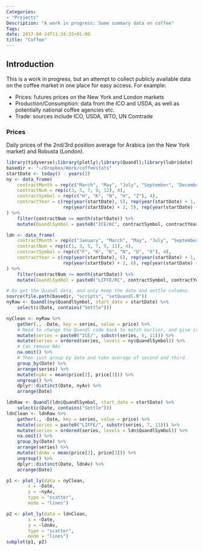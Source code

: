 ```yaml
---
Categories:
- "Projects"
Description: "A work in progress: Some summary data on coffee"
Tags:
date: 2017-04-24T11:34:32+01:00
title: "Coffee"
---
```


## Introduction

This is a work in progress, but an attempt to collect publicly available data on the coffee market in one place for easy access. For example:

*  Prices: futures prices on the New York and London markets
*  Production/Consumption: data from the ICO and USDA, as well as potentially national coffee agencies etc. 
*  Trade: sources include ICO, USDA, WTO, UN Comtrade

### Prices

Daily prices of the 2nd/3rd position average for Arabica (on the New York market) and Robusta (London). 

```r
library(tidyverse);library(plotly);library(Quandl);library(lubridate)
basedir <- "~/Dropbox/Work/coffeestats"
startDate <- today() - years(2)
ny <- data_frame(
    contractMonth = rep(c("March", "May", "July", "September", "December"), 4),
    contractNum = rep(c(3, 5, 7, 9, 12), 4),
    contractSymbol = rep(c("H", "K", "N", "U", "Z"), 4),
    contractYear = c(rep(year(startDate), 5), rep(year(startDate) + 1, 5), 
                     rep(year(startDate) + 2, 5), rep(year(startDate) + 3, 5))
) %>% 
    filter(contractNum >= month(startDate)) %>% 
    mutate(QuandlSymbol = paste0("ICE/KC", contractSymbol, contractYear))

ldn <- data_frame(
    contractMonth = rep(c("January", "March", "May", "July", "September", "November"), 4),
    contractNum = rep(c(1, 3, 5, 7, 9, 11), 4),
    contractSymbol = rep(c("F", "H", "K", "N", "U", "X"), 4),
    contractYear = c(rep(year(startDate), 6), rep(year(startDate) + 1, 6), 
                     rep(year(startDate) + 2, 6), rep(year(startDate) + 3, 6))
) %>% 
    filter(contractNum >= month(startDate)) %>% 
    mutate(QuandlSymbol = paste0("LIFFE/RC", contractSymbol, contractYear))

# Go get the Quandl data, and only keep the date and settle columns. 
source(file.path(basedir, "scripts", "setQuandl.R"))
nyRaw <- Quandl(ny$QuandlSymbol, start_date = startDate) %>% 
    select(c(Date, contains("Settle"))) 

nyClean <- nyRaw %>% 
    gather(., -Date, key = series, value = price) %>% 
    # Need to change the Quandl code back to match earlier, and give it order
    mutate(series = paste0("ICE/", substr(series, 5, 11))) %>% 
    mutate(series = ordered(series, levels = ny$QuandlSymbol)) %>% 
    # Can remove NAs
    na.omit() %>% 
    # Then just group by date and take average of second and third
    group_by(Date) %>% 
    arrange(series) %>% 
    mutate(nyAv = mean(price[2], price[3])) %>% 
    ungroup() %>% 
    dplyr::distinct(Date, nyAv) %>% 
    arrange(Date)

ldnRaw <- Quandl(ldn$QuandlSymbol, start_date = startDate) %>% 
    select(c(Date, contains("Settle")))
ldnClean <- ldnRaw %>% 
    gather(., -Date, key = series, value = price) %>% 
    mutate(series = paste0("LIFFE/", substr(series, 7, 13))) %>% 
    mutate(series = ordered(series, levels = ldn$QuandlSymbol)) %>% 
    na.omit() %>% 
    group_by(Date) %>% 
    arrange(series) %>% 
    mutate(ldnAv = mean(price[2], price[3])) %>% 
    ungroup() %>% 
    dplyr::distinct(Date, ldnAv) %>% 
    arrange(Date)
```

```r
p1 <- plot_ly(data = nyClean,
        x = ~Date, 
        y = ~nyAv,
        type = "scatter",
        mode = "lines")

p2 <- plot_ly(data = ldnClean,
        x = ~Date, 
        y = ~ldnAv,
        type = "scatter",
        mode = "lines")
subplot(p1, p2)
```

